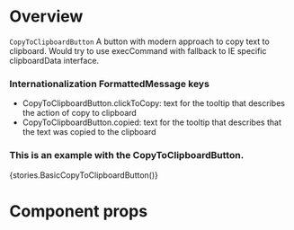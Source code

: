 
<Meta title="Modules/Record/Components/CopyToClipboardButton" component={CopyToClipboardButton} />

# Overview

`CopyToClipboardButton` A button with modern approach to copy text to clipboard. Would try to use execCommand with fallback to IE specific clipboardData interface.

### Internationalization FormattedMessage keys

-   CopyToClipboardButton.clickToCopy: text for the tooltip that describes the action of copy to clipboard
-   CopyToClipboardButton.copied: text for the tooltip that describes that the text was copied to the clipboard

### This is an example with the CopyToClipboardButton.

<Preview>
    <Story name="CopyToClipboardButton">{stories.BasicCopyToClipboardButton()}</Story>
</Preview>

# Component props

<Props of={CopyToClipboardButton} />

